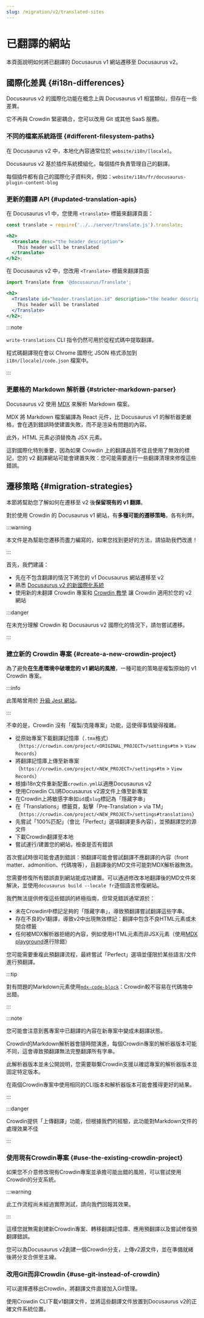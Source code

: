 ```yaml
---
slug: /migration/v2/translated-sites
---
```


# 已翻譯的網站

本頁面說明如何將已翻譯的 Docusaurus v1 網站遷移至 Docusaurus v2。

## 國際化差異 {#i18n-differences}

Docusaurus v2 的國際化功能在概念上與 Docusaurus v1 相當類似，但存在一些差異。

它不再與 Crowdin 緊密耦合，您可以改用 Git 或其他 SaaS 服務。

### 不同的檔案系統路徑 {#different-filesystem-paths}

在 Docusaurus v2 中，本地化內容通常位於 `website/i18n/[locale]`。

Docusaurus v2 基於插件系統模組化，每個插件負責管理自己的翻譯。

每個插件都有自己的國際化子資料夾，例如：`website/i18n/fr/docusaurus-plugin-content-blog`

### 更新的翻譯 API {#updated-translation-apis}

在 Docusaurus v1 中，您使用 `<translate>` 標籤來翻譯頁面：

```jsx
const translate = require('../../server/translate.js').translate;

<h2>
  <translate desc="the header description">
    This header will be translated
  </translate>
</h2>;
```

在 Docusaurus v2 中，您改用 `<Translate>` 標籤來翻譯頁面

```jsx
import Translate from '@docusaurus/Translate';

<h2>
  <Translate id="header.translation.id" description="the header description">
    This header will be translated
  </Translate>
</h2>;
```

:::note

`write-translations` CLI 指令仍然可用於從程式碼中提取翻譯。

程式碼翻譯現在會以 Chrome 國際化 JSON 格式添加到 `i18n/[locale]/code.json` 檔案中。

:::

### 更嚴格的 Markdown 解析器 {#stricter-markdown-parser}

Docusaurus v2 使用 [MDX](https://mdxjs.com/) 來解析 Markdown 檔案。

MDX 將 Markdown 檔案編譯為 React 元件，比 Docusaurus v1 的解析器更嚴格，會在遇到錯誤時使建置失敗，而不是渲染有問題的內容。

此外，HTML 元素必須替換為 JSX 元素。

這對國際化特別重要，因為如果 Crowdin 上的翻譯品質不佳且使用了無效的標記，您的 v2 翻譯網站可能會建置失敗：您可能需要進行一些翻譯清理來修復這些錯誤。

## 遷移策略 {#migration-strategies}

本節將幫助您了解如何在遷移至 v2 後**保留現有的 v1 翻譯**。

對於使用 Crowdin 的 Docusaurus v1 網站，有**多種可能的遷移策略**，各有利弊。

:::warning

本文件是為幫助您遷移而盡力編寫的，如果您找到更好的方法，請協助我們改進！

:::

首先，我們建議：

- 先在不包含翻譯的情況下將您的 v1 Docusaurus 網站遷移至 v2
- 熟悉 [Docusaurus v2 的新國際化系統](../../i18n/i18n-introduction.mdx)
- 使用新的未翻譯 Crowdin 專案和 [Crowdin 教學](../../i18n/i18n-crowdin.mdx) 讓 Crowdin 適用於您的 v2 網站

:::danger

在未充分理解 Crowdin 和 Docusaurus v2 國際化的情況下，請勿嘗試遷移。

:::

### 建立新的 Crowdin 專案 {#create-a-new-crowdin-project}

為了避免**在生產環境中破壞您的 v1 網站的風險**，一種可能的策略是複製原始的 v1 Crowdin 專案。

:::info

此策略曾用於 [升級 Jest 網站](https://jestjs.io/blog/2021/03/09/jest-website-upgrade)。

:::

不幸的是，Crowdin 沒有「複製/克隆專案」功能，這使得事情變得複雜。

- 從原始專案下載翻譯記憶庫（`.tmx`格式）（`https://crowdin.com/project/<ORIGINAL_PROJECT>/settings#tm` > `View Records`）
- 將翻譯記憶庫上傳至新專案（`https://crowdin.com/project/<NEW_PROJECT>/settings#tm` > `View Records`）
- 根據i18n文件重新配置`crowdin.yml`以適應Docusaurus v2
- 使用Crowdin CLI將Docusaurus v2源文件上傳至新專案
- 在Crowdin上將敏感字串如`id`或`slug`標記為「隱藏字串」
- 在「Translations」標籤頁，點擊「Pre-Translation > via TM」（`https://crowdin.com/project/<NEW_PROJECT>/settings#translations`）
- 先嘗試「100%匹配」（會比「Perfect」選項翻譯更多內容），並預翻譯您的源文件
- 下載Crowdin翻譯至本地
- 嘗試運行/建置您的網站，檢查是否有錯誤

首次嘗試時很可能會遇到錯誤：預翻譯可能會嘗試翻譯不應翻譯的內容（front matter、admonition、代碼塊等），且翻譯後的MD文件可能對MDX解析器無效。

您需要修復所有錯誤直到網站能成功建置。可以通過修改本地翻譯後的MD文件來解決，並使用`docusaurus build --locale fr`逐個語言修復網站。

我們無法提供修復這些錯誤的終極指南，但常見錯誤通常源於：

- 未在Crowdin中標記足夠的「隱藏字串」，導致預翻譯嘗試翻譯這些字串。
- 存在不良的v1翻譯，導致v2中出現無效標記：翻譯中包含不良HTML元素或未閉合標籤
- 任何被MDX解析器拒絕的內容，例如使用HTML元素而非JSX元素（使用[MDX playground](https://mdxjs.com/playground/)進行除錯）

您可能需要重複此預翻譯流程，最終嘗試「Perfect」選項並僅限於某些語言/文件進行預翻譯。

:::tip

對有問題的Markdown元素使用[`mdx-code-block`](../../i18n/i18n-crowdin.mdx#mdx-solutions)：Crowdin較不容易在代碼塊中出錯。

:::

:::note

您可能會注意到舊專案中已翻譯的內容在新專案中變成未翻譯狀態。

Crowdin的Markdown解析器會隨時間演進，每個Crowdin專案的解析器版本可能不同，這會導致預翻譯無法完整翻譯所有字串。

此解析器版本並未公開說明，您需要聯繫Crowdin支援以確認專案的解析器版本並固定特定版本。

在兩個Crowdin專案中使用相同的CLI版本和解析器版本可能會獲得更好的結果。

:::

:::danger

Crowdin提供「上傳翻譯」功能，但根據我們的經驗，此功能對Markdown文件的處理效果不佳

:::

### 使用現有Crowdin專案 {#use-the-existing-crowdin-project}

如果您不介意修改現有Crowdin專案並承擔可能出錯的風險，可以嘗試使用Crowdin的分支系統。

:::warning

此工作流程尚未經過實際測試，請向我們回報其效果。

:::

這樣您就無需創建新Crowdin專案、轉移翻譯記憶庫、應用預翻譯以及嘗試修復預翻譯錯誤。

您可以為Docusaurus v2創建一個Crowdin分支，上傳v2源文件，並在準備就緒後將分支合併至主線。

### 改用Git而非Crowdin {#use-git-instead-of-crowdin}

可以選擇遷移出Crowdin，將翻譯文件直接加入Git管理。

使用Crowdin CLI下載v1翻譯文件，並將這些翻譯文件放置到Docusaurus v2的正確文件系統位置。